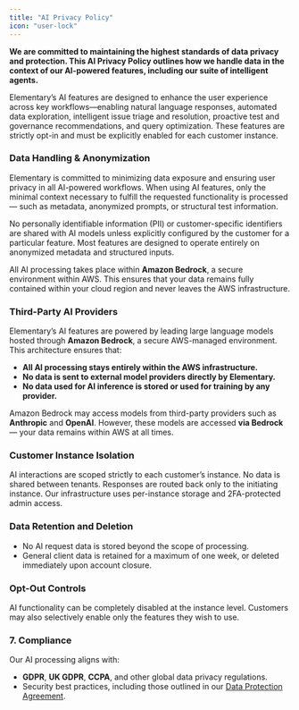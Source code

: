 ```yaml
---
title: "AI Privacy Policy"
icon: "user-lock"
---
```


**We are committed to maintaining the highest standards of data privacy and protection. This AI Privacy Policy outlines how we handle data in the context of our AI-powered features, including our suite of intelligent agents.**

Elementary’s AI features are designed to enhance the user experience across key workflows—enabling natural language responses, automated data exploration, intelligent issue triage and resolution, proactive test and governance recommendations, and query optimization. These features are strictly opt-in and must be explicitly enabled for each customer instance.

### Data Handling & Anonymization

Elementary is committed to minimizing data exposure and ensuring user privacy in all AI-powered workflows. When using AI features, only the minimal context necessary to fulfill the requested functionality is processed — such as metadata, anonymized prompts, or structural test information.

No personally identifiable information (PII) or customer-specific identifiers are shared with AI models unless explicitly configured by the customer for a particular feature. Most features are designed to operate entirely on anonymized metadata and structured inputs.

All AI processing takes place within **Amazon Bedrock**, a secure environment within AWS. This ensures that your data remains fully contained within your cloud region and never leaves the AWS infrastructure.

### Third-Party AI Providers

Elementary’s AI features are powered by leading large language models hosted through **Amazon Bedrock**, a secure AWS-managed environment. This architecture ensures that:

- **All AI processing stays entirely within the AWS infrastructure.**
- **No data is sent to external model providers directly by Elementary.**
- **No data used for AI inference is stored or used for training by any provider.**

Amazon Bedrock may access models from third-party providers such as **Anthropic** and **OpenAI**. However, these models are accessed **via Bedrock** — your data remains within AWS at all times.

### Customer Instance Isolation

AI interactions are scoped strictly to each customer’s instance. No data is shared between tenants. Responses are routed back only to the initiating instance. Our infrastructure uses per-instance storage and 2FA-protected admin access.

### Data Retention and Deletion

- No AI request data is stored beyond the scope of processing.
- General client data is retained for a maximum of one week, or deleted immediately upon account closure.

### Opt-Out Controls

AI functionality can be completely disabled at the instance level. Customers may also selectively enable only the features they wish to use.

### 7. Compliance

Our AI processing aligns with:

- **GDPR**, **UK GDPR**, **CCPA**, and other global data privacy regulations.
- Security best practices, including those outlined in our [Data Protection Agreement](https://www.elementary-data.com/privacy).
